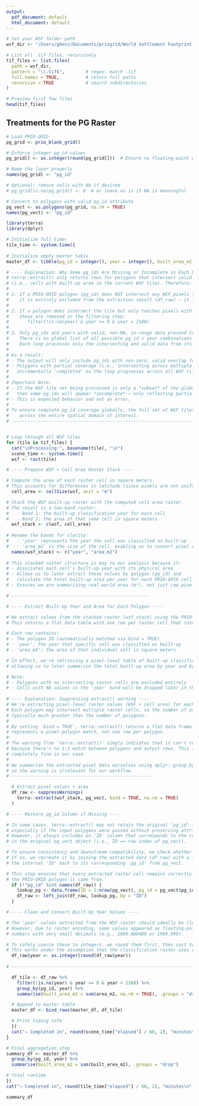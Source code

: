 ```yaml
---
output:
  pdf_document: default
  html_document: default
---
```


```r
# Set your WSF folder path
wsf_dir <- "/Users/gbenz/Documents/priogrid/World Settlement Footprint Evolution/Rwanda_9_tiles_subset"

# List all .tif files, recursively
tif_files <- list.files(
  path = wsf_dir,
  pattern = "\\.tif$",        # regex: match .tif
  full.names = TRUE,          # return full paths
  recursive = TRUE            # search subdirectories
)

# Preview first few files
head(tif_files)

```

## Treatments for the PG Raster

```r

# Load PRIO-GRID
pg_grid <- prio_blank_grid()

# Enforce integer pg_id values
pg_grid[] <- as.integer(round(pg_grid[]))  # Ensure no floating-point errors

# Name the layer properly
names(pg_grid) <- "pg_id"

# Optional: remove cells with NA if desired
# pg_grid[is.na(pg_grid)] <- 0  # or leave as is if NA is meaningful

# Convert to polygons with valid pg_id attribute
pg_vect <- as.polygons(pg_grid, na.rm = TRUE)
names(pg_vect) <- "pg_id"
```

```r
library(terra)
library(dplyr)

# Initialize full timer
tile_time <- system.time({
  
# Initialize empty master table
master_df <- tibble(pg_id = integer(), year = integer(), built_area_m2 = double())

# ---- Explanation: Why Some pg_ids Are Missing or Incomplete in Each Loop ----
# terra::extract() only returns rows for polygons that intersect valid raster pixels 
# (i.e., cells with built-up area in the current WSF tile). Therefore:
#
# 1. If a PRIO-GRID polygon (pg_id) does NOT intersect any WSF pixels in the current tile,
#    it is entirely excluded from the extraction result (df_raw) — it is never seen or summarized.
#
# 2. If a polygon does intersect the tile but only touches pixels with NA or invalid values,
#    those are removed in the filtering step:
#       filter(!is.na(year) & year >= 0 & year < 2100)
#
# 3. Only pg_ids and years with valid, non-NA, in-range data proceed to the summarise() step.
#    There is no global list of all possible pg_id × year combinations referenced during summarization.
#    Each loop processes only the intersecting and valid data from its own tile.
#
# As a result:
# - The output will only include pg_ids with non-zero, valid overlap for that specific tile.
# - Polygons with partial coverage (i.e., intersecting across multiple adjacent tiles) will be
#   incrementally 'completed' as the loop progresses across all WSF tiles.
#
# Important Note:
# - If the WSF tile set being processed is only a *subset* of the global dataset (e.g., regional only),
#   then some pg_ids will appear *incomplete* — only reflecting partial overlap.
# - This is expected behavior and not an error.
#
# To ensure complete pg_id coverage globally, the full set of WSF tiles must be processed
#    across the entire spatial domain of interest.
# -------------------------------------------------------------------------------


# Loop through all WSF tiles
for (tile in tif_files) {
  cat("\nProcessing:", basename(tile), "\n")
  scene_time <- system.time({
  wsf <- rast(tile)

# ---- Prepare WSF + Cell Area Raster Stack ----

# Compute the area of each raster cell in square meters.
# This accounts for differences in latitude (since pixels are not uniform in size globally).
  cell_area <- cellSize(wsf, unit = "m")

# Stack the WSF built-up raster with the computed cell area raster.
# The result is a two-band raster:
#   - Band 1: the built-up classification year for each cell
#   - Band 2: the area of that same cell in square meters
  wsf_stack <- c(wsf, cell_area)
  
# Rename the bands for clarity:
#   - 'year' represents the year the cell was classified as built-up
#   - 'area_m2' is the size of the cell, enabling us to convert pixel counts into true land area
  names(wsf_stack) <- c("year", "area_m2")
  
# This stacked raster structure is key to our analysis because it:
# - Associates each cell's built-up year with its physical area
# - Allows us to later extract these values by polygon (pg_id) and
#   calculate the total built-up area per year for each PRIO-GRID cell
# - Ensures we are summarizing real-world area (m²), not just raw pixel counts

# ----------------------------------------------------

# ---- Extract Built-Up Year and Area for Each Polygon ----

# We extract values from the stacked raster (wsf_stack) using the PRIO-GRID polygons (pg_vect).
# This returns a flat data table with one row per raster cell that intersects a polygon.

# Each row contains:
# - The polygon ID (automatically matched via bind = TRUE)
# - 'year': the year that specific cell was classified as built-up
# - 'area_m2': the area of that individual cell in square meters

# In effect, we're retrieving a pixel-level table of built-up classification and physical area,
# allowing us to later summarize the total built-up area by year and by pg_id.

# Note:
# - Polygons with no intersecting raster cells are excluded entirely
# - Cells with NA values in the 'year' band will be dropped later in the filter() step
  
# ---- Explanation: Suppressing extract() warning ----
# We're extracting pixel-level raster values (WSF + cell area) for each PRIO-GRID polygon.
# Each polygon may intersect multiple raster cells, so the number of extracted rows is 
# typically much greater than the number of polygons.
#
# By setting `bind = TRUE`, terra::extract() returns a flat data frame where each row
# represents a pixel-polygon match, not one row per polygon.
#
# The warning from `terra::extract()` simply indicates that it can't return a SpatVector
# because there's no 1:1 match between polygons and output rows. This is expected and
# completely fine in our case.
#
# We summarize the extracted pixel data ourselves using dplyr::group_by() and summarise(),
# so the warning is irrelevant for our workflow.
# -----------------------------------------------------

  # Extract pixel values + area
  df_raw <- suppressWarnings(
    terra::extract(wsf_stack, pg_vect, bind = TRUE, na.rm = TRUE)
  )

# ---- Restore pg_id Column if Missing ----

# In some cases, terra::extract() may not retain the original 'pg_id' field from pg_vect,
# especially if the input polygons were passed without preserving attribute names in the output.
# However, it always includes an 'ID' column that corresponds to the row number of the polygon
# in the original pg_vect object (i.e., ID == row index of pg_vect).

# To ensure consistency and downstream compatibility, we check whether 'pg_id' is missing.
# If so, we recreate it by joining the extracted data (df_raw) with a lookup table that maps
# the internal 'ID' back to its corresponding 'pg_id' from pg_vect.

# This step ensures that every extracted raster cell remains correctly associated with
# the PRIO-GRID polygon it came from.
  if (!"pg_id" %in% names(df_raw)) {
    lookup_pg <- data.frame(ID = 1:nrow(pg_vect), pg_id = pg_vect$pg_id)
    df_raw <- left_join(df_raw, lookup_pg, by = "ID")
  }

# ---- Clean and Convert Built-Up Year Values ----

# The 'year' values extracted from the WSF raster should ideally be clean integers (e.g., 1990, 2000, etc.).
# However, due to raster encoding, some values appeared as floating-point
# numbers with very small decimals (e.g., 2000.000488 or 1999.999).

# To safely coerce these to integers, we round them first, then cast to integer.
# This works under the assumption that the classification raster uses consistent, rounded year labels.
  df_raw$year <- as.integer(round(df_raw$year))
  
# --------------------------------------------------------------------------------------------

  df_tile <- df_raw %>%
    filter(!is.na(year) & year >= 0 & year < 2100) %>%
    group_by(pg_id, year) %>%
    summarise(built_area_m2 = sum(area_m2, na.rm = TRUE), .groups = "drop")

  # Append to master table
  master_df <- bind_rows(master_df, df_tile)

  # Print timing info
  })
  cat("→ Completed in", round(scene_time["elapsed"] / 60, 2), "minutes\n")
}

# Final aggregation step
summary_df <- master_df %>%
  group_by(pg_id, year) %>%
  summarise(built_area_m2 = sum(built_area_m2), .groups = "drop")

# Total runtime
})
cat("→ Completed in", round(tile_time["elapsed"] / 60, 2), "minutes\n")

```

```r
summary_df
```

